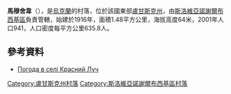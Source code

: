{{coord|48|34|31|N|39|2|30|E|scale:100000|display=title}}

'''馬穆舍韋'''（{{lang-uk|Мамушеве}}），是[[烏克蘭|烏克蘭]]的村落，位於該國東部[[盧甘斯克州|盧甘斯克州]]，由[[斯洛維亞諾謝爾布西基區|斯洛維亞諾謝爾布西基區]]負責管轄，始建於1916年，面積1.48平方公里，海拔高度64米，2001年人口941，人口密度每平方公里635.8人。

==參考資料==
* [http://weather.in.ua/ua/lyganskaja/12037 Погода в селі Красний Луч] {{Wayback|url=http://weather.in.ua/ua/lyganskaja/12037 |date=20111220031250 }}

{{DEFAULTSORT:Красний Луч}}
[[Category:盧甘斯克州村落|Category:盧甘斯克州村落]]
[[Category:斯洛維亞諾謝爾布西基區村落|Category:斯洛維亞諾謝爾布西基區村落]]


{{Luhansk-geo-stub}}